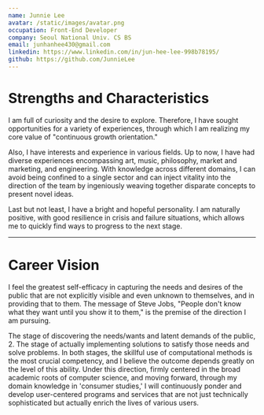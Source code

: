 ```yaml
---
name: Junnie Lee
avatar: /static/images/avatar.png
occupation: Front-End Developer
company: Seoul National Univ. CS BS
email: junhanhee430@gmail.com
linkedin: https://www.linkedin.com/in/jun-hee-lee-998b78195/
github: https://github.com/JunnieLee
---
```


# Strengths and Characteristics

I am full of curiosity and the desire to explore. Therefore, I have sought opportunities for a variety of experiences, through which I am realizing my core value of "continuous growth orientation."

Also, I have interests and experience in various fields. Up to now, I have had diverse experiences encompassing art, music, philosophy, market and marketing, and engineering. With knowledge across different domains, I can avoid being confined to a single sector and can inject vitality into the direction of the team by ingeniously weaving together disparate concepts to present novel ideas.

Last but not least, I have a bright and hopeful personality. I am naturally positive, with good resilience in crisis and failure situations, which allows me to quickly find ways to progress to the next stage.

---

# Career Vision

I feel the greatest self-efficacy in capturing the needs and desires of the public that are not explicitly visible and even unknown to themselves, and in providing that to them. The message of Steve Jobs, "People don't know what they want until you show it to them," is the premise of the direction I am pursuing.

The stage of discovering the needs/wants and latent demands of the public, 2. The stage of actually implementing solutions to satisfy those needs and solve problems. In both stages, the skillful use of computational methods is the most crucial competency, and I believe the outcome depends greatly on the level of this ability.
Under this direction, firmly centered in the broad academic roots of computer science, and moving forward, through my domain knowledge in 'consumer studies,' I will continuously ponder and develop user-centered programs and services that are not just technically sophisticated but actually enrich the lives of various users.
